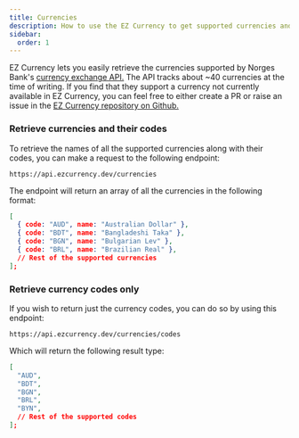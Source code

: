 ```yaml
---
title: Currencies
description: How to use the EZ Currency to get supported currencies and their codes.
sidebar:
  order: 1
---
```


EZ Currency lets you easily retrieve the currencies supported by Norges Bank's [currency exchange API.](https://app.norges-bank.no/query/index.html#/en/currency)
The API tracks about ~40 currencies at the time of writing. If you find that they support a currency not currently available in EZ Currency, you can feel free to either create a PR or raise an issue in the [EZ Currency repository on Github.](https://github.com/AmarTrebinjac/EZ-Currency-Api)

### Retrieve currencies and their codes

To retrieve the names of all the supported currencies along with their codes, you can make a request to the following endpoint:
```
https://api.ezcurrency.dev/currencies
```

The endpoint will return an array of all the currencies in the following format:
```json
[
  { code: "AUD", name: "Australian Dollar" },
  { code: "BDT", name: "Bangladeshi Taka" },
  { code: "BGN", name: "Bulgarian Lev" },
  { code: "BRL", name: "Brazilian Real" },
  // Rest of the supported currencies
];
```

### Retrieve currency codes only

If you wish to return just the currency codes, you can do so by using this endpoint:
```
https://api.ezcurrency.dev/currencies/codes
```

Which will return the following result type:
```json
[
  "AUD",
  "BDT",
  "BGN",
  "BRL",
  "BYN",
  // Rest of the supported codes
];
```
